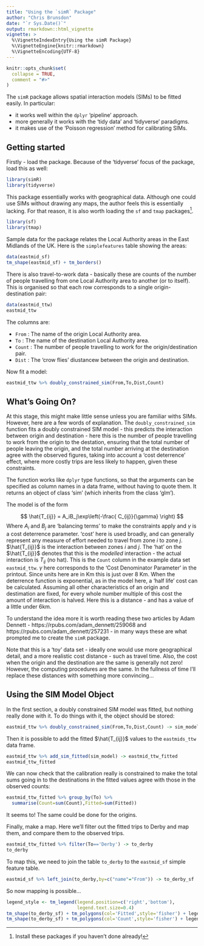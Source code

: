 ```yaml
---
title: "Using the `simR` Package"
author: "Chris Brunsdon"
date: "`r Sys.Date()`"
output: rmarkdown::html_vignette
vignette: >
  %\VignetteIndexEntry{Using the simR Package}
  %\VignetteEngine{knitr::rmarkdown}
  %\VignetteEncoding{UTF-8}
---
```


```r
knitr::opts_chunk$set(
  collapse = TRUE,
  comment = "#>"
)
```

The `simR` package allows spatial interaction models (SIMs) to be fitted easily. In particular:

- it works well within the `dplyr` 'pipeline' approach.
- more generally it works with the 'tidy data' and 'tidyverse' paradigms.
- it makes use of the 'Poisson regression' method for calibrating SIMs.

## Getting started

Firstly - load the package.  Because of the 'tidyverse' focus of the package, load this as well:

```r
library(simR)
library(tidyverse)
```

This package essentially works with geographical data.  Although one could use SIMs without drawing any maps, the author feels this is essentially lacking.  For that reason,  it is also worth loading the `sf` and `tmap` packages^[Install these packages if you haven't done already!].

```r
library(sf)
library(tmap)
```


Sample data for the package relates the Local Authority areas in the East Midlands of the UK.  Here is the `simplefeatures` table showing the areas:

```r
data(eastmid_sf)
tm_shape(eastmid_sf) + tm_borders()
```

There is also travel-to-work data - basically these are counts of the number of people travelling from one Local Authority area to another (or to itself).  This is organised so that each row corresponds to a single origin-destination pair:

```r
data(eastmid_ttw)
eastmid_ttw
```

The columns are:

- `From` : The name of the origin Local Authority area.
- `To` : The name of the destination Local Authority area.
- `Count` : The number of people travelling to work for the origin/destination pair.
- `Dist` : The 'crow flies' diustancew between the origin and destination.

Now fit a model:

```r
eastmid_ttw %>% doubly_constrained_sim(From,To,Dist,Count)
```

## What's Going On?

At this stage,  this might make little sense unless you are familiar withs SIMs.  However,  here are a few words of explanation.  The `doubly_constrained_sim` function fits a doubly constrained SIM model - this predicts the interaction between origin and destination - here this is the number of people travelling to work from the origin to the destation,  ensuring that the total number of people leaving the origin,  and the total number arriving at the destination agree with the observed figures,  taking into account a 'cost deterrence' effect, where more costly trips are less likely to happen,  given these constraints. 

The function works like `dplyr` type functions,  so that the arguments can be specified as column names in a data frame,  without having to quote them.  It returns an object of class 'sim' (which inherits from the class 'glm').

The model is of the form 

$$
\hat{T_{ij}} = A_iB_j\exp\left(-\frac{ C_{ij}}{\gamma} \right)
$$
Where $A_i$ and $B_j$ are 'balancing terms' to make the constraints apply and $\gamma$ is a cost deterrence parameter. 'cost' here is used broadly,  and can generally represent any measure of effort needed to travel from zone $i$ to zone $j$. $\hat{T_{ij}}$ is the interaction between zones $i$ and $j$. The 'hat' on the $\hat{T_{ij}}$ denotes that this is the *modelled* interaction - the actual interaction is $T_{ij}$ (no hat).  This is the `Count` column in the example data set `eastmid_ttw`.  $\gamma$ here corresponds to the 'Cost Denominator Parameter' in the printout.  Since units here are in Km this is just over 8 Km.  When the deterrence function is exponential,  as in the model here,  a 'half life' cost can be calculated.  Assuming all other characteristics of an origin and destimation are fixed,  for every whole number multiple of this cost the amount of interaction is halved. Here this is a distance - and has a value of a little under 6km.

To understand the idea more it is worth reading these two articles by Adam Dennett - https://rpubs.com/adam_dennett/259068 and https://rpubs.com/adam_dennett/257231 - in many ways these are what prompted me to create the `simR` package.

Note that this is a 'toy' data set - ideally one would use more geographical detail,  and a more realistic cost distance - such as travel time.  Also,  the cost when the origin and the destination are the same is generally not zero! However,  the computing procedures are the same.  In the fullness of time I'll replace these distances with something more convincing...

## Using the SIM Model Object

In the first section,  a doubly constrained SIM model was fitted,  but nothing really done with it.   To do things with it,  the object should be stored:

```r
eastmid_ttw %>% doubly_constrained_sim(From,To,Dist,Count) -> sim_model
```

Then it is possible to add the fitted $\hat{T_{ij}}$ values to the `eastmids_ttw` data frame.  

```r
eastmid_ttw %>% add_sim_fitted(sim_model) -> eastmid_ttw_fitted
eastmid_ttw_fitted
```

We can now check that the calibration really is constrained to make the total sums going in to the destinations in the fitted values agree with those in the observed counts:

```r
eastmid_ttw_fitted %>% group_by(To) %>% 
  summarise(Count=sum(Count),Fitted=sum(Fitted))
```

It seems to!  The same could be done for the origins.  

Finally,  make a map.  Here we'll filter out the fitted trips to Derby and map them,  and compare them to the observed trips.


```r
eastmid_ttw_fitted %>% filter(To=='Derby') -> to_derby
to_derby
```

To map this,  we need to join the table `to_derby` to the `eastmid_sf` simple feature table.

```r
eastmid_sf %>% left_join(to_derby,by=c("name"="From")) -> to_derby_sf
```


So now mapping is possible...

```r
legend_style <- tm_legend(legend.position=c('right','bottom'),
                          legend.text.size=0.4)
tm_shape(to_derby_sf) + tm_polygons(col='Fitted',style='fisher') + legend_style
tm_shape(to_derby_sf) + tm_polygons(col='Count',style='fisher') + legend_style
```



